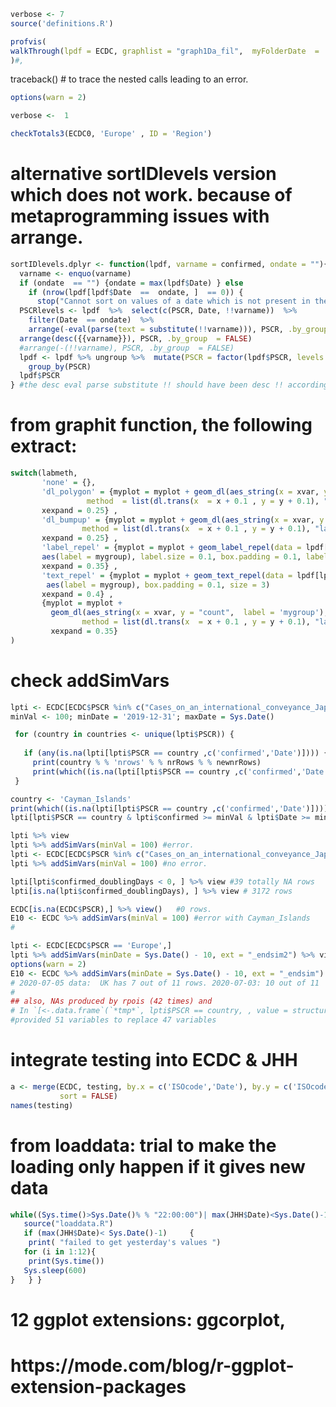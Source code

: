 ```r
verbose <- 7
source('definitions.R')
```
```r
profvis(
walkThrough(lpdf = ECDC, graphlist = "graph1Da_fil",  myFolderDate  = 'current', ordre = 'RG')
)#, 
```
traceback() # to trace the nested calls leading to an error. 

```r
options(warn = 2)
```
```r
verbose <-  1
```
```r
checkTotals3(ECDC0, 'Europe' , ID = 'Region')
```

# alternative sortIDlevels version which does not work. because of metaprogramming issues with arrange. 
```r
sortIDlevels.dplyr <- function(lpdf, varname = confirmed, ondate = ""){
  varname <- enquo(varname)
  if (ondate  == "") {ondate = max(lpdf$Date) } else 
    if (nrow(lpdf[lpdf$Date  ==  ondate, ]  == 0)) {
      stop("Cannot sort on values of a date which is not present in the Data")}
  PSCRlevels <- lpdf  %>%  select(c(PSCR, Date, !!varname))  %>%  
    filter(Date  == ondate)  %>%  
    arrange(-eval(parse(text = substitute(!!varname))), PSCR, .by_group  = FALSE) 
  arrange(desc({{varname}}), PSCR, .by_group  = FALSE) 
  #arrange(-(!!varname), PSCR, .by_group  = FALSE) 
  lpdf <- lpdf %>% ungroup %>%  mutate(PSCR = factor(lpdf$PSCR, levels = PSCRlevels$PSCR)) %>% 
    group_by(PSCR)
  lpdf$PSCR
} #the desc eval parse substitute !! should have been desc !! according to the manuals. but desc does not respect unquo. 
```
# from graphit function, the following extract:
```r
switch(labmeth,
       'none' = {},
       'dl_polygon' = {myplot = myplot + geom_dl(aes_string(x = xvar, y = "count",  label = 'mygroup'),
                 method  = list(dl.trans(x  = x + 0.1 , y = y + 0.1), "last.polygons", cex  = 1.2))
       xexpand = 0.25} ,
       'dl_bumpup' = {myplot = myplot + geom_dl(aes_string(x = xvar, y = "count",  label = 'mygroup'),
                method = list(dl.trans(x  = x + 0.1 , y = y + 0.1), "last.bumpup", cex  = 1.2))
       xexpand = 0.25} ,
       'label_repel' = {myplot = myplot + geom_label_repel(data = lpdf[lpdf[[xvar]] == max(lpdf[[xvar]]),], 
       aes(label = mygroup), label.size = 0.1, box.padding = 0.1, label.padding = 0.2, size = 3)
       xexpand = 0.35} ,
       'text_repel' = {myplot = myplot + geom_text_repel(data = lpdf[lpdf[[xvar]] == max(lpdf[[xvar]]),], 
        aes(label = mygroup), box.padding = 0.1, size = 3)
       xexpand = 0.4} ,
       {myplot = myplot + 
         geom_dl(aes_string(x = xvar, y = "count",  label = 'mygroup'),   #default
                method = list(dl.trans(x  = x + 0.1 , y = y + 0.1), "last.points", cex  = 1.2)) 
         xexpand = 0.35} 
)
```



# check addSimVars
```r
lpti <- ECDC[ECDC$PSCR %in% c("Cases_on_an_international_conveyance_Japan", "Cayman_Islands", "Central_African_Republic"),]
minVal <- 100; minDate = '2019-12-31'; maxDate = Sys.Date()

 for (country in countries <- unique(lpti$PSCR)) {
   
   if (any(is.na(lpti[lpti$PSCR == country ,c('confirmed','Date')]))) { 
     print(country % % 'nrows' % % nrRows % % newnrRows) 
     print(which((is.na(lpti[lpti$PSCR == country ,c('confirmed','Date')]))))}
 }

```

```r
country <- 'Cayman_Islands' 
print(which((is.na(lpti[lpti$PSCR == country ,c('confirmed','Date')]))))
lpti[lpti$PSCR == country & lpti$confirmed >= minVal & lpti$Date >= minDate & lpti$Date <=  maxDate,] %>% view
```

```r
lpti %>% view
lpti %>% addSimVars(minVal = 100) #error. 
lpti <- ECDC[ECDC$PSCR %in% c("Cases_on_an_international_conveyance_Japan", "Cayman_Islands"),]
lpti %>% addSimVars(minVal = 100) #no error. 

```

```r
lpti[lpti$confirmed_doublingDays < 0, ] %>% view #39 totally NA rows 
lpti[is.na(lpti$confirmed_doublingDays), ] %>% view # 3172 rows

```

```r
ECDC[is.na(ECDC$PSCR),] %>% view()   #0 rows. 
E10 <- ECDC %>% addSimVars(minVal = 100) #error with Cayman_Islands
#
```

```r
lpti <- ECDC[ECDC$PSCR == 'Europe',]
lpti %>% addSimVars(minDate = Sys.Date() - 10, ext = "_endsim2") %>% view #one row less. 
options(warn = 2)
E10 <- ECDC %>% addSimVars(minDate = Sys.Date() - 10, ext = "_endsim") # europe -1 extra row generated this is ok. it was because Spain delivers data later. 
# 2020-07-05 data:  UK has 7 out of 11 rows. 2020-07-03: 10 out of 11
#
## also, NAs produced by rpois (42 times) and 
# In `[<-.data.frame`(`*tmp*`, lpti$PSCR == country, , value = structure(list( ... :
#provided 51 variables to replace 47 variables
```


# integrate testing into ECDC & JHH
```r
a <- merge(ECDC, testing, by.x = c('ISOcode','Date'), by.y = c('ISOcode','Date'), all.x = TRUE,
           sort = FALSE)
names(testing)
```
# from loaddata: trial to make the loading only happen if it gives new data
```r
while((Sys.time()>Sys.Date()% % "22:00:00")| max(JHH$Date)<Sys.Date()-1 ) {
   source("loaddata.R")
   if (max(JHH$Date)< Sys.Date()-1)     {
    print( "failed to get yesterday's values ") 
   for (i in 1:12){
    print(Sys.time())
   Sys.sleep(600)
}   } }
```


# 12 ggplot extensions: ggcorplot, 
# https://mode.com/blog/r-ggplot-extension-packages
